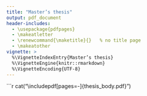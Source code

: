 ```yaml
---
title: "Master’s thesis"
output: pdf_document
header-includes:
  - \usepackage{pdfpages}
  - \makeatletter
  - \renewcommand{\maketitle}{}   % no title page
  - \makeatother
vignette: >
  %\VignetteIndexEntry{Master’s thesis}
  %\VignetteEngine{knitr::rmarkdown}
  %\VignetteEncoding{UTF-8}
---
```


<!---
This file exists only so R CMD build will carry thesis.pdf
into inst/doc.  It does **not** re-compile the thesis.
-->

```r
cat("\\includepdf[pages=-]{thesis_body.pdf}")